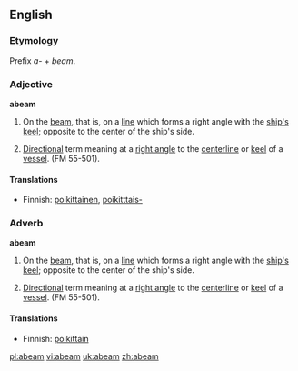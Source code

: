 ==English==

===Etymology===
Prefix ''a-'' + ''beam''.

===Adjective===
'''abeam'''

# {{nautical}} On the [[beam]], that is, on a [[line]] which forms a right angle with the [[ship's]] [[keel]]; opposite to the center of the ship's side.
# {{nautical}} [[direction|Direction]]al term meaning at a [[right angle]] to the [[centerline]] or [[keel]] of a [[vessel]]. (FM 55-501).

====Translations====
{{top}}
*Finnish: [[poikittainen]], [[poikitttais-]]
{{bottom}}

===Adverb===
'''abeam'''

# {{nautical}} On the [[beam]], that is, on a [[line]] which forms a right angle with the [[ship's]] [[keel]]; opposite to the center of the ship's side.
# {{nautical}} [[direction|Direction]]al term meaning at a [[right angle]] to the [[centerline]] or [[keel]] of a [[vessel]]. (FM 55-501).

====Translations====
{{top}}
*Finnish: [[poikittain]]
{{bottom}}

[[pl:abeam]]
[[vi:abeam]]
[[uk:abeam]]
[[zh:abeam]]